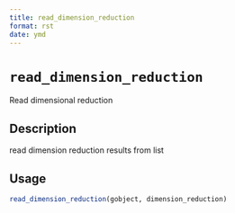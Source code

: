 ```yaml
--- 
title: read_dimension_reduction 
format: rst 
date: ymd 
--- 
```

# `read_dimension_reduction`

Read dimensional reduction


## Description

read dimension reduction results from list


## Usage

```r
read_dimension_reduction(gobject, dimension_reduction)
```


